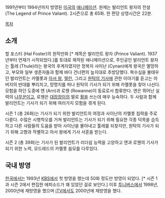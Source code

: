 1991년부터 1994년까지 방영된 [[미국]]의 [[애니메이션]]. 원제는 발리언트 왕자의 전설 (The Legend of Prince Valiant). 2시즌으로 총 65화. 한 편당 상영시간은 22분.

[[목차]]

== 소개 ==
할 포스터 (Hal Foster)의 원작만화 [* 제목은 발리언트 왕자 (Prince Valiant). 1937년부터 연재가 시작되었다.]를 토대로 제작된 애니메이션으로, 주인공인 발리언트 왕자는 툴레 (Thule)라는 왕국의 후계자였지만 정복자 사이난 (Cynan)에게 왕국은 멸망하고, 부모와 일부 생존자들과 함께 바다 건너편의 늪지대로 추방당했다. 복수심을 불태우던 발리언트는 카멜롯과 [[아서 왕]], [[멀린]], 그리고 [[원탁의 기사]]에 관한 이야기를 듣고는 아버지의 반대를 뿌리치고, 망명지를 떠나 원탁의 기사가 되기 위해 카멜롯을 찾아 나선다. 모험을 하던 도중에 앤 (Arn)과 로웬 (Rowanne)이 동료로서 합류한다. 앤은 뛰어난 실력의 [[나무꾼]]이고, 로웬은 [[대장장이]]의 딸로 [[활]]을 쓰는데 매우 능숙하다. 두 사람과 함께 발리언트는 기사가 되기 위해 여러가지 모험을 겪게 된다.

시즌 1 (총 26화)는 기사가 되기 위한 발리언트의 여정과 사이난의 카멜롯 침략을 주로 다룬다. 수많은 시행착오를 거쳐 발리언트는 기사가 되기 위해 필요한 각종 덕목을 습득하고 다른 사람들의 도움을 받아 사이난을 몰아내고 툴레를 되찾지만, 원탁의 기사가 되기 위해 고향과 작별하고 아서 왕에게 기사 서훈을 받는다.

시즌 2 (총 39화)는 기사가 된 발리언트가 리더쉽 능력을 고양하고 앤과 로웬의 기사가 되기 위한 노력, 모드레드의 카멜롯 음모를 다루었다. 

== 국내 방영 ==
[[한국]]에서는 1993년 [[KBS]]에서 첫 방영을 했는데 50화 정도만 방영이 되었다. [* 시즌 1과 시즌 2에서 편집한 에피소드가 꽤 있었던 걸로 보인다.] 이후 [[투니버스]]에서 1998년, 2000년에 재방영을 했으며 [[iTV]]에서도 2000년에 재방영을 했다.
